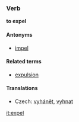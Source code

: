 ===Verb===
'''to expel'''

====Antonyms====
*[[impel]]

====Related terms====
*[[expulsion]]

====Translations====
*Czech: [[vyhánět]], [[vyhnat]]

[[it:expel]]